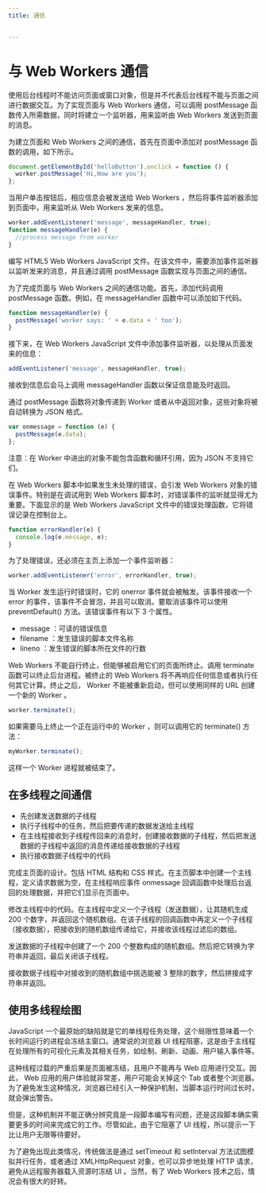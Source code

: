 ```yaml
---
title: 通信


---
```


# 与 Web Workers 通信

使用后台线程时不能访问页面或窗口对象，但是并不代表后台线程不能与页面之间进行数据交互。为了实现页面与 Web Workers 通信，可以调用 postMessage 函数传入所需数据，同时将建立一个监听器，用来监听由 Web
Workers 发送到页面的消息。

为建立页面和 Web Workers 之间的通信，首先在页面中添加对 postMessage 函数的调用，如下所示。

```js
document.getElementById('helloButton').onclick = function () {
  worker.postMessage('Hi,How are you');
};
```

当用户单击按钮后，相应信息会被发送给 Web Workers ，然后将事件监听器添加到页面中，用来监听从 Web Workers 发来的信息。

```js
worker.addEventListener('message', messageHandler, true);
function messageHandler(e) {
  //process message from worker
}
```

编写 HTML5 Web Workers JavaScript 文件。在该文件中，需要添加事件监听器以监听发来的消息，并且通过调用 postMessage 函数实现与页面之间的通信。

为了完成页面与 Web Workers 之间的通信功能。首先，添加代码调用 postMessage 函数。例如，在 messageHandler 函数中可以添加如下代码。

```js
function messageHandler(e) {
  postMessage('worker says: ' + e.data + ' too');
}
```

接下来，在 Web Workers JavaScript 文件中添加事件监听器，以处理从页面发来的信息：

```js
addEventListener('message', messageHandler, true);
```

接收到信息后会马上调用 messageHandler 函数以保证信息能及时返回。

通过 postMessage 函数将对象传递到 Worker 或者从中返回对象，这些对象将被自动转换为 JSON 格式。

```js
var onmessage = function (e) {
  postMessage(e.data);
};
```

注意：在 Worker 中进出的对象不能包含函数和循环引用，因为 JSON 不支持它们。

在 Web Workers 脚本中如果发生未处理的错误，会引发 Web Workers 对象的错误事件。特别是在调试用到 Web Workers 脚本时，对错误事件的监听就显得尤为重要。下面显示的是 Web Workers
JavaScript 文件中的错误处理函数，它将错误记录在控制台上。

```js
function errorHandler(e) {
  console.log(e.message, e);
}
```

为了处理错误，还必须在主页上添加一个事件监听器：

```js
worker.addEventListener('error', errorHandler, true);
```

当 Worker 发生运行时错误时，它的 onerror 事件就会被触发。该事件接收一个 error 的事件，该事件不会冒泡，并且可以取消。要取消该事件可以使用 preventDefault() 方法。该错误事件有以下 3
个属性。

- message ：可读的错误信息
- filename ：发生错误的脚本文件名称
- lineno ：发生错误的脚本所在文件的行数

Web Workers 不能自行终止，但能够被启用它们的页面所终止。调用 terminate 函数可以终止后台进程。被终止的 Web Workers 将不再响应任何信息或者执行任何其它计算。终止之后， Worker
不能被重新启动，但可以使用同样的 URL 创建一个新的 Worker 。

```js
worker.terminate();
```

如果需要马上终止一个正在运行中的 Worker ，则可以调用它的 terminate() 方法：

```js
myWorker.terminate();
```

这样一个 Worker 进程就被结束了。

## 在多线程之间通信

- 先创建发送数据的子线程
- 执行子线程中的任务，然后把要传递的数据发送给主线程
- 在主线程接收到子线程传回来的消息时，创建接收数据的子线程，然后把发送数据的子线程中返回的消息传递给接收数据的子线程
- 执行接收数据子线程中的代码

完成主页面的设计。包括 HTML 结构和 CSS 样式。在主页脚本中创建一个主线程，定义请求数据为空，在主线程响应事件 onmessage 回调函数中处理后台返回的处理数据，并把它们显示在页面中。

修改主线程中的代码。在主线程中定义一个子线程（发送数据），让其随机生成 200 个数字，并返回这个随机数组。在该子线程的回调函数中再定义一个子线程（接收数据），把接收到的随机数组传递给它，并接收该线程过滤后的数组。

发送数据的子线程中创建了一个 200 个整数构成的随机数组。然后把它转换为字符串并返回，最后关闭该子线程。

接收数据子线程中对接收到的随机数组中挑选能被 3 整除的数字，然后拼接成字符串并返回。

## 使用多线程绘图

JavaScript 一个最原始的缺陷就是它的单线程任务处理，这个局限性意味着一个长时间运行的进程会冻结主窗口。通常说的浏览器 UI 线程阻塞，这是由于主线程在处理所有的可视化元素及其相关任务，如绘制、刷新、动画、用户输入事件等。

这种线程过载的严重后果是页面被冻结，且用户不能再与 Web 应用进行交互。因此， Web 应用的用户体验就非常差，用户可能会关掉这个 Tab 或者整个浏览器。为了避免发生这种情况，浏览器已经引入一种保护机制，当脚本运行时间过长时，就会弹出警告。

但是，这种机制并不能正确分辨究竟是一段脚本编写有问题，还是这段脚本确实需要更多的时间来完成它的工作。尽管如此，由于它阻塞了 UI 线程，所以提示一下比让用户无限等待要好。

为了避免出现此类情况，传统做法是通过 setTimeout 和 setInterval 方法试图模拟并行任务，或者通过 XMLHttpRequest 对象，也可以异步地处理 HTTP 请求，避免从远程服务器载入资源时冻结 UI 。当然，有了 Web Workers 技术之后，情况会有很大的好转。

            